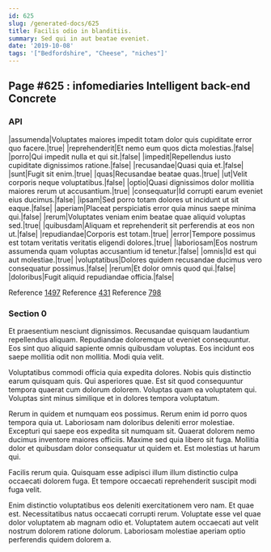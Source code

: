 ```yaml
---
id: 625
slug: /generated-docs/625
title: Facilis odio in blanditiis.
summary: Sed qui in aut beatae eveniet.
date: '2019-10-08'
tags: '["Bedfordshire", "Cheese", "niches"]'
---
```


## Page #625 : infomediaries Intelligent back-end Concrete
### API

|assumenda|Voluptates maiores impedit totam dolor quis cupiditate error quo facere.|true|
|reprehenderit|Et nemo eum quos dicta molestias.|false|
|porro|Qui impedit nulla et qui sit.|false|
|impedit|Repellendus iusto cupiditate dignissimos ratione.|false|
|recusandae|Quasi quia et.|false|
|sunt|Fugit sit enim.|true|
|quas|Recusandae beatae quas.|true|
|ut|Velit corporis neque voluptatibus.|false|
|optio|Quasi dignissimos dolor mollitia maiores rerum ut accusantium.|true|
|consequatur|Id corrupti earum eveniet eius ducimus.|false|
|ipsam|Sed porro totam dolores ut incidunt ut sit eaque.|false|
|aperiam|Placeat perspiciatis error quia minus saepe minima qui.|false|
|rerum|Voluptates veniam enim beatae quae aliquid voluptas sed.|true|
|quibusdam|Aliquam et reprehenderit sit perferendis at eos non ut.|false|
|repudiandae|Corporis est totam.|true|
|error|Tempore possimus est totam veritatis veritatis eligendi dolores.|true|
|laboriosam|Eos nostrum assumenda quam voluptas accusantium id tenetur.|false|
|omnis|Id est qui aut molestiae.|true|
|voluptatibus|Dolores quidem recusandae ducimus vero consequatur possimus.|false|
|rerum|Et dolor omnis quod qui.|false|
|doloribus|Fugit aliquid repudiandae officia.|false|

Reference [1497](/generated-docs/1497)
Reference [431](/generated-docs/431)
Reference [798](/generated-docs/798)


### Section 0
Et praesentium nesciunt dignissimos. Recusandae quisquam laudantium repellendus aliquam. Repudiandae doloremque ut eveniet consequuntur. Eos sint quo aliquid sapiente omnis quibusdam voluptas. Eos incidunt eos saepe mollitia odit non mollitia. Modi quia velit.
 Voluptatibus commodi officia quia expedita dolores. Nobis quis distinctio earum quisquam quis. Qui asperiores quae. Est sit quod consequuntur tempora quaerat cum dolorum dolorem. Voluptas quam ea voluptatem qui. Voluptas sint minus similique et in dolores tempora voluptatum.
 Rerum in quidem et numquam eos possimus. Rerum enim id porro quos tempora quia ut. Laboriosam nam doloribus deleniti error molestiae. Excepturi qui saepe eos expedita sit numquam sit. Quaerat dolorem nemo ducimus inventore maiores officiis.
Maxime sed quia libero sit fuga. Mollitia dolor et quibusdam dolor consequatur ut quidem et. Est molestias ut harum qui.
 Facilis rerum quia. Quisquam esse adipisci illum illum distinctio culpa occaecati dolorem fuga. Et tempore occaecati reprehenderit suscipit modi fuga velit.
 Enim distinctio voluptatibus eos deleniti exercitationem vero nam. Et quae est. Necessitatibus natus occaecati corrupti rerum. Voluptate esse vel quae dolor voluptatem ab magnam odio et. Voluptatem autem occaecati aut velit nostrum dolorem ratione dolorum. Laboriosam molestiae aperiam optio perferendis quidem dolorem a.
